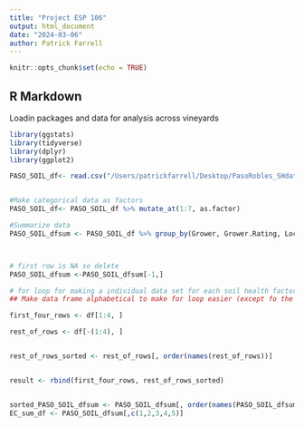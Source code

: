 ```yaml
---
title: "Project ESP 106"
output: html_document
date: "2024-03-06"
author: Patrick Farrell
---
```


```r
knitr::opts_chunk$set(echo = TRUE)
```

## R Markdown
Loadin packages and data for analysis across vineyards
```r
library(ggstats)
library(tidyverse)
library(dplyr)
library(ggplot2)

PASO_SOIL_df<- read.csv("/Users/patrickfarrell/Desktop/PasoRobles_SHdata.csv")


#Make categorical data as factors
PASO_SOIL_df<- PASO_SOIL_df %>% mutate_at(1:7, as.factor)

#Summarize data 
PASO_SOIL_dfsum <- PASO_SOIL_df %>% group_by(Grower, Grower.Rating, Location, Depth) %>% summarize_at(vars(EC:TN), list(mean=mean, sd=sd, max=max, min=min, median=median),na.rm = TRUE)



# first row is NA so delete
PASO_SOIL_dfsum <-PASO_SOIL_dfsum[-1,]

# for loop for making a individual data set for each soil health factor
## Make data frame alphabetical to make for loop easier (except fo the first 4 rows)

first_four_rows <- df[1:4, ]

rest_of_rows <- df[-(1:4), ]


rest_of_rows_sorted <- rest_of_rows[, order(names(rest_of_rows))]


result <- rbind(first_four_rows, rest_of_rows_sorted)


sorted_PASO_SOIL_dfsum <- PASO_SOIL_dfsum[, order(names(PASO_SOIL_dfsum))]
EC_sum_df <- PASO_SOIL_dfsum[,c(1,2,3,4,5)]



```